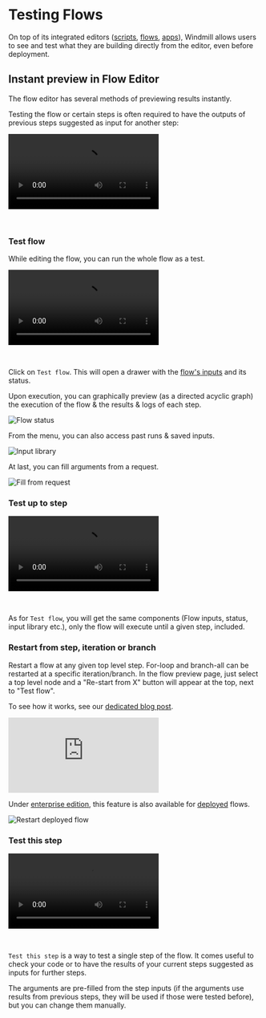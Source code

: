
# Testing Flows

On top of its integrated editors ([scripts](../script_editor/index.mdx), [flows](./1_flow_editor.mdx), [apps](../apps/0_app_editor/index.mdx)), Windmill allows users to see and test what they are building directly from the editor, even before deployment.

<div class="grid grid-cols-2 gap-6 mb-4">
	<DocCard
		title="Instant Preview & Testing"
		description="Windmill allows users to see and test what they are building directly from the editor, even before deployment."
		href="/docs/core_concepts/instant_preview"
	/>
</div>

## Instant preview in Flow Editor

The flow editor has several methods of previewing results instantly.

Testing the flow or certain steps is often required to have the outputs of previous steps suggested as input for another step:

<video
	className="border-2 rounded-xl object-cover w-full h-full dark:border-gray-800"
	controls
	src="/videos/flow_test_preview_results.mp4"
/>

<br />

<div class="grid grid-cols-2 gap-6 mb-4">
	<DocCard
		color="teal"
		title="Flow Editor"
		description="Windmill's Flow Editor allows you to build flows with a low-code builder."
		href="/docs/flows/flow_editor"
	/>
</div>

### Test flow

While editing the flow, you can run the whole flow as a test.

<video
	className="border-2 rounded-xl object-cover w-full h-full dark:border-gray-800"
	controls
	src="/videos/flow_test_flow.mp4"
/>

<br />

Click on `Test flow`. This will open a drawer with the [flow's inputs](./3_editor_components.mdx#flow-inputs) and its status.

Upon execution, you can graphically preview (as a directed acyclic graph) the execution of the flow & the results & logs of each step.

![Flow status](../core_concepts/23_instant_preview/flow_status.png 'Flow status')

From the menu, you can also access past runs & saved inputs.

![Input library](../core_concepts/23_instant_preview/input_library.png 'Input library')

At last, you can fill arguments from a request.

![Fill from request](../core_concepts/23_instant_preview/fill_from_request.png 'Fill from request')

### Test up to step

<video
	className="border-2 rounded-xl object-cover w-full h-full dark:border-gray-800"
	controls
	src="/videos/flow_test_up_to.mp4"
/>

<br />

As for `Test flow`, you will get the same components (Flow inputs, status, input library etc.), only the flow will execute until a given step, included.

### Restart from step, iteration or branch

Restart a flow at any given top level step. For-loop and branch-all can be restarted at a specific iteration/branch.
In the flow preview page, just select a top level node and a "Re-start from X" button will appear at the top, next to "Test flow".

To see how it works, see our [dedicated blog post](/blog/launch-week-1/restartable-flows).

<iframe
	style={{ aspectRatio: '16/9' }}
	src="https://www.youtube.com/embed/5_NRFmUxfW0?vq=hd1440"
	title="YouTube video player"
	frameBorder="0"
	allow="accelerometer; autoplay; clipboard-write; encrypted-media; gyroscope; picture-in-picture; web-share"
	allowFullScreen
	className="border-2 rounded-xl object-cover w-full dark:border-gray-800"
></iframe>

<br />

Under [enterprise edition](../misc/7_plans_details/index.mdx), this feature is also available for [deployed](../core_concepts/0_draft_and_deploy/index.mdx) flows.

![Restart deployed flow](../core_concepts/23_instant_preview/restart_flow_2.png 'Restart deployed flow')

### Test this step

<video
	className="border-2 rounded-xl object-cover w-full h-full dark:border-gray-800"
	controls
	src="/videos/flow_test_this_step.mp4"
/>

<br />

`Test this step` is a way to test a single step of the flow. It comes useful to check your code or to have the results of your current steps suggested as inputs for further steps.

The arguments are pre-filled from the step inputs (if the arguments use results from previous steps, they will be used if those were tested before), but you can change them manually.

